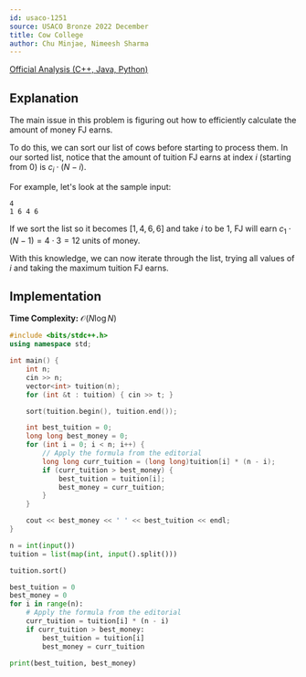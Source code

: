 ```yaml
---
id: usaco-1251
source: USACO Bronze 2022 December
title: Cow College
author: Chu Minjae, Nimeesh Sharma
---
```


[Official Analysis (C++, Java, Python)](http://www.usaco.org/current/data/sol_prob1_bronze_dec22.html)

## Explanation

The main issue in this problem is figuring out how to efficiently calculate the amount of money FJ earns.

To do this, we can sort our list of cows before starting to process them.
In our sorted list, notice that the amount of tuition FJ earns at index $i$ (starting from 0) is $c_i \cdot (N-i)$.

For example, let's look at the sample input:
```
4
1 6 4 6
```

If we sort the list so it becomes $[1, 4, 6, 6]$ and take $i$ to be $1$, FJ will earn $c_1 \cdot (N-1)=4 \cdot 3=12$ units of money.

With this knowledge, we can now iterate through the list, trying all values of $i$ and taking the maximum tuition FJ earns.

## Implementation

**Time Complexity:** $\mathcal{O}(N \log N)$

<LanguageSection>
<CPPSection>

```cpp
#include <bits/stdc++.h>
using namespace std;

int main() {
	int n;
	cin >> n;
	vector<int> tuition(n);
	for (int &t : tuition) { cin >> t; }

	sort(tuition.begin(), tuition.end());

	int best_tuition = 0;
	long long best_money = 0;
	for (int i = 0; i < n; i++) {
		// Apply the formula from the editorial
		long long curr_tuition = (long long)tuition[i] * (n - i);
		if (curr_tuition > best_money) {
			best_tuition = tuition[i];
			best_money = curr_tuition;
		}
	}

	cout << best_money << ' ' << best_tuition << endl;
}
```

</CPPSection>

<PySection>

```py
n = int(input())
tuition = list(map(int, input().split()))

tuition.sort()

best_tuition = 0
best_money = 0
for i in range(n):
	# Apply the formula from the editorial
	curr_tuition = tuition[i] * (n - i)
	if curr_tuition > best_money:
		best_tuition = tuition[i]
		best_money = curr_tuition

print(best_tuition, best_money)
```

</PySection>

</LanguageSection>
